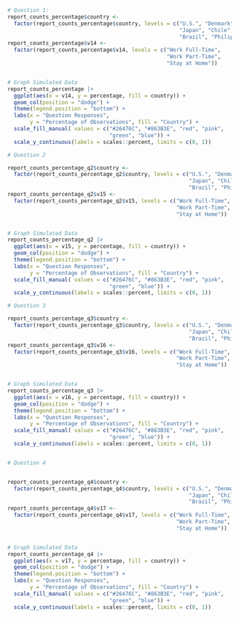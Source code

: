 ```r
# Question 1: 
report_counts_percentage$country <- 
  factor(report_counts_percentage$country, levels = c("U.S.", "Denmark", 
                                                      "Japan", "Chile", 
                                                      "Brazil", "Philippines"))
report_counts_percentage$v14 <-
  factor(report_counts_percentage$v14, levels = c("Work Full-Time", 
                                                  "Work Part-Time", 
                                                  "Stay at Home"))


# Graph Simulated Data
report_counts_percentage |>
  ggplot(aes(x = v14, y = percentage, fill = country)) +
  geom_col(position = "dodge") +
  theme(legend.position = "bottom") +
  labs(x = "Question Responses",
       y = "Percentage of Observations", fill = "Country") +
  scale_fill_manual( values = c("#26476C", "#863B3E", "red", "pink", 
                                "green", "blue")) +
  scale_y_continuous(labels = scales::percent, limits = c(0, 1))
```


```r

# Question 2

report_counts_percentage_q2$country <- 
  factor(report_counts_percentage_q2$country, levels = c("U.S.", "Denmark", 
                                                         "Japan", "Chile", 
                                                         "Brazil", "Philippines"))
report_counts_percentage_q2$v15 <-
  factor(report_counts_percentage_q2$v15, levels = c("Work Full-Time", 
                                                     "Work Part-Time", 
                                                     "Stay at Home"))


# Graph Simulated Data
report_counts_percentage_q2 |>
  ggplot(aes(x = v15, y = percentage, fill = country)) +
  geom_col(position = "dodge") +
  theme(legend.position = "bottom") +
  labs(x = "Question Responses",
       y = "Percentage of Observations", fill = "Country") +
  scale_fill_manual( values = c("#26476C", "#863B3E", "red", "pink", 
                                "green", "blue")) +
  scale_y_continuous(labels = scales::percent, limits = c(0, 1))

```



```r

# Question 3

report_counts_percentage_q3$country <- 
  factor(report_counts_percentage_q3$country, levels = c("U.S.", "Denmark", 
                                                         "Japan", "Chile", 
                                                         "Brazil", "Philippines"))
report_counts_percentage_q3$v16 <-
  factor(report_counts_percentage_q3$v16, levels = c("Work Full-Time", 
                                                     "Work Part-Time", 
                                                     "Stay at Home"))


# Graph Simulated Data
report_counts_percentage_q3 |>
  ggplot(aes(x = v16, y = percentage, fill = country)) +
  geom_col(position = "dodge") +
  theme(legend.position = "bottom") +
  labs(x = "Question Responses",
       y = "Percentage of Observations", fill = "Country") +
  scale_fill_manual( values = c("#26476C", "#863B3E", "red", "pink", 
                                "green", "blue")) +
  scale_y_continuous(labels = scales::percent, limits = c(0, 1))



```



```r
# Question 4


report_counts_percentage_q4$country <- 
  factor(report_counts_percentage_q4$country, levels = c("U.S.", "Denmark", 
                                                         "Japan", "Chile", 
                                                         "Brazil", "Philippines"))
report_counts_percentage_q4$v17 <-
  factor(report_counts_percentage_q4$v17, levels = c("Work Full-Time", 
                                                     "Work Part-Time", 
                                                     "Stay at Home"))


# Graph Simulated Data
report_counts_percentage_q4 |>
  ggplot(aes(x = v17, y = percentage, fill = country)) +
  geom_col(position = "dodge") +
  theme(legend.position = "bottom") +
  labs(x = "Question Responses",
       y = "Percentage of Observations", fill = "Country") +
  scale_fill_manual( values = c("#26476C", "#863B3E", "red", "pink", 
                                "green", "blue")) +
  scale_y_continuous(labels = scales::percent, limits = c(0, 1))
```

